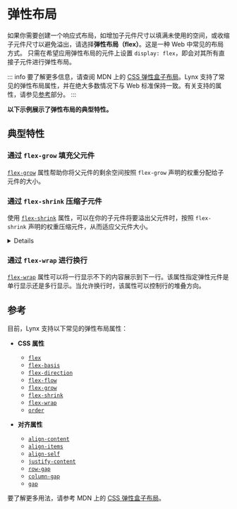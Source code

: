 
# 弹性布局

如果你需要创建一个响应式布局，如增加子元件尺寸以填满未使用的空间，或收缩子元件尺寸以避免溢出，请选择**弹性布局（flex）**。这是一种 Web 中常见的布局方式。
只需在希望应用弹性布局的元件上设置 `display: flex`，即会对其所有直接子元件进行弹性布局。

::: info
要了解更多信息，请查阅 MDN 上的 [CSS 弹性盒子布局](https://developer.mozilla.org/zh-CN/docs/Web/CSS/CSS_flexible_box_layout)。Lynx 支持了常见的弹性布局属性，并在绝大多数情况下与 Web 标准保持一致。有关支持的属性，请参见[参考](#参考)部分。
:::

**以下示例展示了弹性布局的典型特性。**

## 典型特性

### 通过 `flex-grow` 填充父元件

[`flex-grow`] 属性帮助你将父元件的剩余空间按照 `flex-grow` 声明的权重分配给子元件的大小。

<Go
  img="https://lf-lynx.tiktok-cdns.com/obj/lynx-artifacts-oss-sg/lynx-website/assets/doc/layout/layout_flex_grow.png"
  example="layout"
  defaultEntryFile="dist/flex_grow.lynx.bundle"
  defaultFile="src/flex_grow/index.tsx"
  entry="src/flex_grow"
/>

### 通过 `flex-shrink` 压缩子元件

使用 [`flex-shrink`] 属性，可以在你的子元件将要溢出父元件时，按照 `flex-shrink` 声明的权重压缩元件，从而适应父元件大小。

<Go
  img="https://lf-lynx.tiktok-cdns.com/obj/lynx-artifacts-oss-sg/lynx-website/assets/doc/layout/layout_flex_shrink.png"
  example="layout"
  defaultEntryFile="dist/flex_shrink.lynx.bundle"
  defaultFile="src/flex_shrink/index.tsx"
  entry="src/flex_shrink"
/>

<Details title={<span>Lynx 在子元件压缩的最小值上和 Web 的表现有差异。</span>}>
Lynx 当前不支持 [`min-content`](https://developer.mozilla.org/en-US/docs/Web/CSS/min-content)，因此暂时视作 `0px`。这意味着，当需要压缩子元件大小以适应父元件时，Web 可以保证子元件不小于其最小内容宽度，但 Lynx 目前无法保证这点。
<Columns titles={['代码', 'Web 和 Lynx 表现不一致']}>

```html
<div
  style="width:100px;
            height:70px;
            display:flex;
            background-color:rgb(0, 235, 235);"
>
  <div
    style="display:flex;
              height:50px;
              background-color:rgb(255, 53, 26);"
  >
    <div
      style="width:150px;
                height:50px;"
    ></div>
  </div>
</div>
```

<center>
  <img width="70%" src="https://lf-lynx.tiktok-cdns.com/obj/lynx-artifacts-oss-sg/lynx-website/assets/doc/layout/layout_min_content.png" />
</center>
</Columns>
</Details>

### 通过 `flex-wrap` 进行换行

[`flex-wrap`] 属性可以将一行显示不下的内容展示到下一行。该属性指定弹性元件是单行显示还是多行显示。当允许换行时，该属性可以控制行的堆叠方向。

<Go
  img="https://lf-lynx.tiktok-cdns.com/obj/lynx-artifacts-oss-sg/lynx-website/assets/doc/layout/layout_flex_wrap.png"
  example="layout"
  defaultEntryFile="dist/flex_wrap.lynx.bundle"
  defaultFile="src/flex_wrap/index.tsx"
  entry="src/flex_wrap"
/>

## 参考

目前，Lynx 支持以下常见的弹性布局属性：

- **CSS 属性**

  - [`flex`](/api/css/properties/flex.mdx)
  - [`flex-basis`](/api/css/properties/flex-basis.mdx)
  - [`flex-direction`](/api/css/properties/flex-direction.mdx)
  - [`flex-flow`](/api/css/properties/flex-flow.mdx)
  - [`flex-grow`](/api/css/properties/flex-grow.mdx)
  - [`flex-shrink`](/api/css/properties/flex-shrink.mdx)
  - [`flex-wrap`](/api/css/properties/flex-wrap.mdx)
  - [`order`](/api/css/properties/order.mdx)

- **对齐属性**

  - [`align-content`](/api/css/properties/align-content.mdx)
  - [`align-items`](/api/css/properties/align-items.mdx)
  - [`align-self`](/api/css/properties/align-self.mdx)
  - [`justify-content`](/api/css/properties/justify-content.mdx)
  - [`row-gap`](/api/css/properties/row-gap)
  - [`column-gap`](/api/css/properties/column-gap)
  - [`gap`](/api/css/properties/gap)

要了解更多用法，请参考 MDN 上的 [CSS 弹性盒子布局](https://developer.mozilla.org/zh-CN/docs/Web/CSS/CSS_flexible_box_layout)。

[`flex-grow`]: api/css/properties/flex-grow.mdx
[`flex-shrink`]: api/css/properties/flex-shrink.mdx
[`flex-wrap`]: api/css/properties/flex-wrap.mdx
